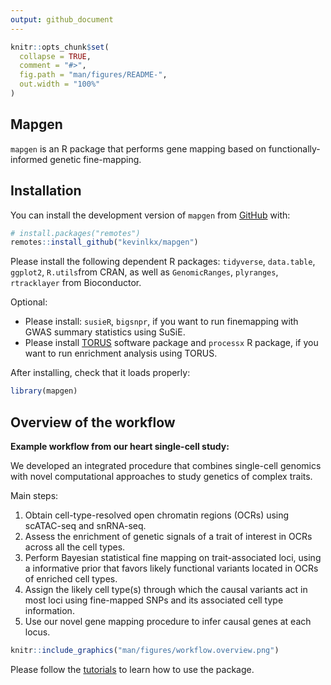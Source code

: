 ```yaml
---
output: github_document
---
```


<!-- README.md is generated from README.Rmd. Please edit that file -->

```r
knitr::opts_chunk$set(
  collapse = TRUE,
  comment = "#>",
  fig.path = "man/figures/README-",
  out.width = "100%"
)
```

## Mapgen

<!-- badges: start -->
<!-- badges: end -->

`mapgen` is an R package that performs gene mapping based on functionally-informed genetic fine-mapping.

## Installation

You can install the development version of `mapgen` from [GitHub](https://github.com/xinhe-lab/mapgen) with:

```r
# install.packages("remotes")
remotes::install_github("kevinlkx/mapgen")
```

Please install the following dependent R packages: 
`tidyverse`, `data.table`, `ggplot2`, `R.utils`from CRAN,
as well as `GenomicRanges`, `plyranges`, `rtracklayer` from Bioconductor.

Optional: 

* Please install: `susieR`, `bigsnpr`, if you want to 
run finemapping with GWAS summary statistics using SuSiE. 
* Please install [TORUS](https://github.com/xqwen/torus) software package
and `processx` R package, if you want to run 
enrichment analysis using TORUS. 

After installing, check that it loads properly:
```r
library(mapgen)
```

## Overview of the workflow

**Example workflow from our heart single-cell study:**

We developed an integrated procedure that combines single-cell genomics with 
novel computational approaches to study genetics of complex traits.

Main steps:

   1. Obtain cell-type-resolved open chromatin regions (OCRs) using scATAC-seq and snRNA-seq. 
   2. Assess the enrichment of genetic signals of a trait of interest in OCRs across all the cell types.
   3. Perform Bayesian statistical fine mapping on trait-associated loci, 
   using a informative prior that favors likely 
   functional variants located in OCRs of enriched cell types. 
   4. Assign the likely cell type(s) through which the causal variants act in most loci 
   using fine-mapped SNPs and its associated cell type information.
   5. Use our novel gene mapping procedure to infer causal genes at each locus. 

```r
knitr::include_graphics("man/figures/workflow.overview.png")
```

Please follow the [tutorials](https://kevinlkx.github.io/mapgen/articles/index.html) 
to learn how to use the package. 


